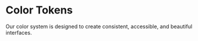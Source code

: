 
<Meta title="Tokens/Colors" />

# Color Tokens

Our color system is designed to create consistent, accessible, and beautiful interfaces.

<ColorPalette>
  <ColorItem 
    title="Primary" 
    colors={theme.colors.primary} 
  />
  <ColorItem 
    title="Neutral" 
    colors={theme.colors.neutral} 
  />
  <ColorItem 
    title="Success" 
    colors={{
      500: theme.colors.success[500],
      700: theme.colors.success[700],
    }} 
  />
  <ColorItem 
    title="Error" 
    colors={{
      500: theme.colors.error[500],
      700: theme.colors.error[700],
    }} 
  />
</ColorPalette>